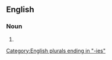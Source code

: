 ==English==

===Noun===
{{head|en|noun plural form}}

# {{plural of|advisory|lang=en}}

[[Category:English plurals ending in "-ies"]]
